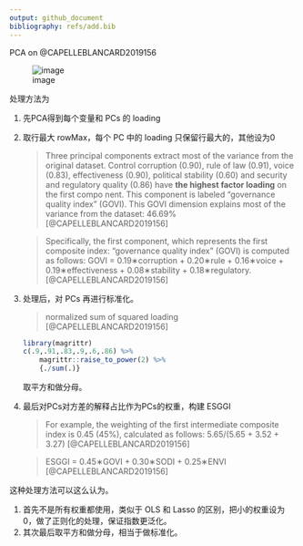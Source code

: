 ```yaml
---
output: github_document
bibliography: refs/add.bib
---
```


PCA on @CAPELLEBLANCARD2019156

![image](https://user-images.githubusercontent.com/15884785/76081809-e527e280-5fe4-11ea-9f68-b09389c7e1be.png)


处理方法为

1. 先PCA得到每个变量和 PCs 的 loading
1. 取行最大 rowMax，每个 PC 中的 loading 只保留行最大的，其他设为0

    > Three principal components extract most of the variance from the original dataset. Control corruption (0.90), rule of law (0.91), voice (0.83), effectiveness (0.90), political stability (0.60) and security and regulatory quality (0.86) have **the highest factor loading** on the first compo nent. This component is labeled “governance quality index” (GOVI). This GOVI dimension explains most of the variance from the dataset: 46.69% [@CAPELLEBLANCARD2019156]

    > Specifically, the first component, which represents the first composite index: “governance quality index” (GOVI) is computed as follows: GOVI = 0.19∗corruption + 0.20∗rule + 0.16∗voice + 0.19∗effectiveness + 0.08∗stability + 0.18∗regulatory. [@CAPELLEBLANCARD2019156]
    
1. 处理后，对 PCs 再进行标准化。

    > normalized sum of squared loading [@CAPELLEBLANCARD2019156]
        
    ```r
    library(magrittr)
    c(.9,.91,.83,.9,.6,.86) %>% 
        magrittr::raise_to_power(2) %>% 
        {./sum(.)}
    ```
    
    取平方和做分母。
    
1. 最后对PCs对方差的解释占比作为PCs的权重，构建 ESGGI

    > For example, the weighting of the first intermediate composite index is 0.45 (45%), calculated as follows: 5.65/(5.65 + 3.52 + 3.27)  [@CAPELLEBLANCARD2019156]
    
    > ESGGI = 0.45∗GOVI + 0.30∗SODI + 0.25∗ENVI [@CAPELLEBLANCARD2019156]
    
这种处理方法可以这么认为。

1. 首先不是所有权重都使用，类似于 OLS 和 Lasso 的区别，把小的权重设为0，做了正则化的处理，保证指数更泛化。
1. 其次最后取平方和做分母，相当于做标准化。

